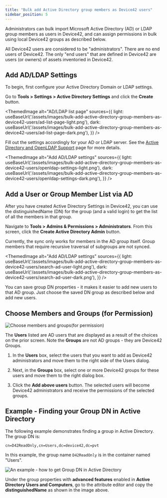 ```yaml
---
title: "Bulk add Active Directory group members as Device42 users"
sidebar_position: 5
---
```



Administrators can bulk import Microsoft Active Directory (AD) or LDAP group members as users in Device42, and can assign permissions in bulk using local Device42 groups as described below. 

All Device42 users are considered to be "administrators". There are no end users of Device42. The only "end users" that are defined in Device42 are users (or owners) of assets inventoried in Device42.


## Add AD/LDAP Settings

To begin, first configure your Active Directory Domain or LDAP settings. 

Go to **Tools > Settings > Active Directory Settings** and click the **Create** button.

<ThemedImage
  alt="AD/LDAP list page"
  sources={{
    light: useBaseUrl('/assets/images/bulk-add-active-directory-group-members-as-device42-users/ad-list-page-light.png'),
    dark: useBaseUrl('/assets/images/bulk-add-active-directory-group-members-as-device42-users/ad-list-page-dark.png'),
  }}
/>

Fill out the settings accordingly for your AD or LDAP server. See the [Active Directory and OpenLDAP Support](active-directory-and-openldap-support.mdx) page for more details.

<ThemedImage
  alt="Add AD/LDAP settings"
  sources={{
    light: useBaseUrl('/assets/images/bulk-add-active-directory-group-members-as-device42-users/openldap-settings-light.png'),
    dark: useBaseUrl('/assets/images/bulk-add-active-directory-group-members-as-device42-users/openldap-settings-dark.png'),
  }}
/>

## Add a User or Group Member List via AD

After you have created Active Directory Settings in Device42, you can use the distinguishedName (DN) for the group (and a valid login) to get the list of all the members in that group.

Navigate to **Tools > Admins & Permissions > Administrators**. From this screen, click the **Create Active Directory Admin** button. 

Currently, the sync only works for members in the AD group itself. Group members that require recursive traversal of subgroups are not synced.

<ThemedImage
  alt="Add AD/LDAP settings"
  sources={{
    light: useBaseUrl('/assets/images/bulk-add-active-directory-group-members-as-device42-users/search-ad-user-light.png'),
    dark: useBaseUrl('/assets/images/bulk-add-active-directory-group-members-as-device42-users/search-ad-user-dark.png'),
  }}
/>

You can save group DN properties - it makes it easier to add new users to that AD group. Just choose the saved DN group as described below and add new users.

## Choose Members and Groups (for Permission)

![Choose members and groups(for permission)](/assets/images/wpid4771-AD-save-dn.png)

The **Users** listed are AD users that are displayed as a result of the choices on the prior screen. Note the **Groups** are not AD groups - they are Device42 Groups.

1. In the **Users** box, select the users that you want to add as Device42 administrators and move them to the right side of the Users dialog. 

2. Next, in the **Groups** box, select one or more Device42 groups for these users and move them to the right dialog box.
    
2. Click the **Add above users** button. The selected users will become Device42 administrators and receive the permissions of the selected groups.

## Example - Finding your Group DN in Active Directory

The following example demonstrates finding a group in Active Directory. The group DN is: 

```
cn=D42ReadOnly,cn=Users,dc=device42,dc=pvt
```

In this example, the group name `D42ReadOnly` is in the container named "Users".

![An example - how to get Group DN in Active Directory](/assets/images/wpid4770-AD-group-DN.png)

Under the group properties with **advanced features** enabled in **Active Directory Users and Computers**, go to the attribute editor and copy the **distinguishedName** as shown in the image above.
